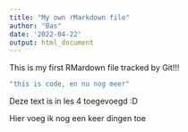 ```yaml
---
title: "My own rMarkdown file"
author: "Bas"
date: '2022-04-22'
output: html_document
---
```

This is my first RMardown file tracked by Git!!!

```r
"this is code, en nu nog meer"
```


Deze text is in les 4 toegevoegd :D

Hier voeg ik nog een keer dingen toe

